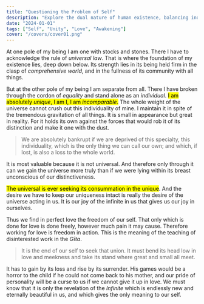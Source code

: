 ```yaml
---
title: "Questioning the Problem of Self"
description: "Explore the dual nature of human existence, balancing individuality with universal connection. Through love and sacrifice, we find self-realization, mirroring the eternal cycle of renewal in life and nature."
date: "2024-01-01"
tags: ["Self", "Unity", "Love", "Awakening"]
cover: "/covers/cover01.png"
---
```


At one pole of my being I am one with stocks and stones. There I have to acknowledge the rule of *universal law*. That is where the foundation of my existence lies, deep down below. Its strength lies in its being held firm in the clasp of *comprehensive world*, and in the fullness of its community with all things.

But at the other pole of my being I am separate from all. There I have broken through the cordon of *equality* and stand alone as an *individual*. <mark>I am absolutely *unique*, I am I, I am *incomparable*.</mark> The whole weight of the universe cannot crush out this individuality of mine. I maintain it in spite of the tremendous gravitation of all things. It is small in appearance but great in reality. For it holds its own against the forces that would rob it of its distinction and make it one with the dust.

> We are absolutely bankrupt if we are deprived of this specialty, this individuality, which is the only thing we can call our own; and which, if lost, is also a loss to the whole world. 

It is most valuable because it is not universal. And therefore only through it can we gain the universe more truly than if we were lying within its breast unconscious of our distinctiveness. 

<mark>The universal is ever seeking its consummation in the unique</mark>. And the desire we have to keep our uniqueness intact is really the desire of the universe acting in us. It is our joy of the infinite in us that gives us our joy in ourselves.

Thus we find in perfect love the freedom of our self. That only which is done for love is done freely, however much pain it may cause. Therefore working for love is freedom in action. This is the meaning of the teaching of disinterested work in the *Gīta*.

> It is the end of our self to seek that union. It must bend its head low in love and meekness and take its stand where great and small all meet. 

It has to gain by its loss and rise by its surrender. His games would be a horror to the child if he could not come back to his mother, and our pride of personality will be a curse to us if we cannot give it up in love. We must know that it is only the revelation of the *Infinite* which is endlessly new and eternally beautiful in us, and which gives the only meaning to our self.
